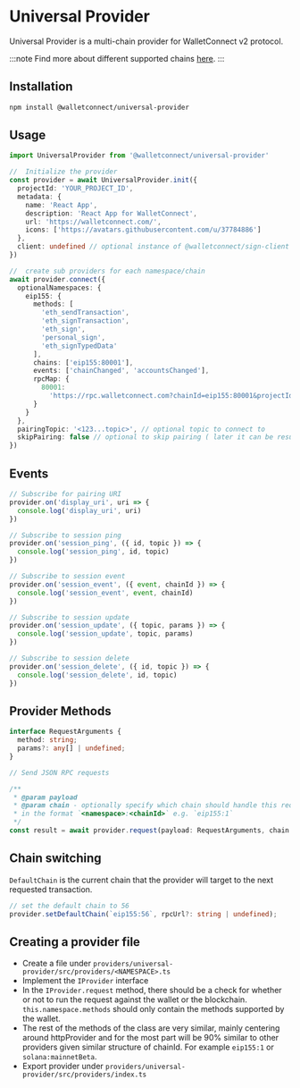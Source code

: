 # Universal Provider

Universal Provider is a multi-chain provider for WalletConnect v2 protocol.

:::note
Find more about different supported chains [here](../../cloud/chains/overview.md).
:::

## Installation

```bash npm2yarn
npm install @walletconnect/universal-provider
```

## Usage

```typescript
import UniversalProvider from '@walletconnect/universal-provider'

//  Initialize the provider
const provider = await UniversalProvider.init({
  projectId: 'YOUR_PROJECT_ID',
  metadata: {
    name: 'React App',
    description: 'React App for WalletConnect',
    url: 'https://walletconnect.com/',
    icons: ['https://avatars.githubusercontent.com/u/37784886']
  },
  client: undefined // optional instance of @walletconnect/sign-client
})

//  create sub providers for each namespace/chain
await provider.connect({
  optionalNamespaces: {
    eip155: {
      methods: [
        'eth_sendTransaction',
        'eth_signTransaction',
        'eth_sign',
        'personal_sign',
        'eth_signTypedData'
      ],
      chains: ['eip155:80001'],
      events: ['chainChanged', 'accountsChanged'],
      rpcMap: {
        80001:
          'https://rpc.walletconnect.com?chainId=eip155:80001&projectId=<your walletconnect project id>'
      }
    }
  },
  pairingTopic: '<123...topic>', // optional topic to connect to
  skipPairing: false // optional to skip pairing ( later it can be resumed by invoking .pair())
})
```

## Events

```typescript
// Subscribe for pairing URI
provider.on('display_uri', uri => {
  console.log('display_uri', uri)
})

// Subscribe to session ping
provider.on('session_ping', ({ id, topic }) => {
  console.log('session_ping', id, topic)
})

// Subscribe to session event
provider.on('session_event', ({ event, chainId }) => {
  console.log('session_event', event, chainId)
})

// Subscribe to session update
provider.on('session_update', ({ topic, params }) => {
  console.log('session_update', topic, params)
})

// Subscribe to session delete
provider.on('session_delete', ({ id, topic }) => {
  console.log('session_delete', id, topic)
})
```

## Provider Methods

```typescript
interface RequestArguments {
  method: string;
  params?: any[] | undefined;
}

// Send JSON RPC requests

/**
 * @param payload
 * @param chain - optionally specify which chain should handle this request
 * in the format `<namespace>:<chainId>` e.g. `eip155:1`
 */
const result = await provider.request(payload: RequestArguments, chain: string | undefined);
```

## Chain switching

`DefaultChain` is the current chain that the provider will target to the next requested transaction.

```typescript
// set the default chain to 56
provider.setDefaultChain(`eip155:56`, rpcUrl?: string | undefined);
```

## Creating a provider file

- Create a file under `providers/universal-provider/src/providers/<NAMESPACE>.ts`
- Implement the `IProvider` interface
- In the `IProvider.request` method, there should be a check for whether or not
  to run the request against the wallet or the blockchain.
  `this.namespace.methods` should only contain the methods supported by the
  wallet.
- The rest of the methods of the class are very similar, mainly centering around
  httpProvider and for the most part will be 90% similar to other providers
  given similar structure of chainId. For example `eip155:1` or
  `solana:mainnetBeta`.
- Export provider under `providers/universal-provider/src/providers/index.ts`
